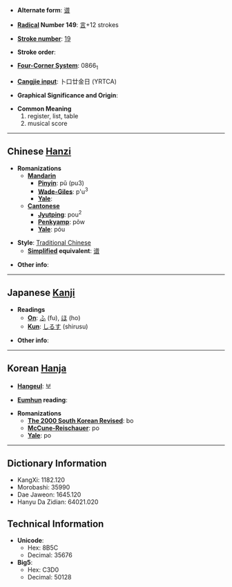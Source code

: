 * '''Alternate form''': [[谱]]

* '''[[Wiktionary:Chinese radical index|Radical]] Number 149''': [[Wiktionary:Chinese radical index 言|言]]+12 strokes

* '''[[Wiktionary:Chinese total strokes index|Stroke number]]''': [[Wiktionary:Chinese total strokes index 19|19]]

* '''Stroke order''': 

* '''[[Wiktionary:Chinese four corner index|Four-Corner System]]''': 0866<sub>1</sub>

* '''[[Wiktionary:Chinese Cangjie index|Cangjie input]]''': 卜口廿金日 (YRTCA)

* '''Graphical Significance and Origin''': 

* '''Common Meaning'''
*#register, list, table
*# musical score


----

== Chinese [[Hanzi]] ==

* '''Romanizations'''
** '''[[Mandarin]]'''
*** '''[[Pinyin]]''': pǔ (pu3)
*** '''[[Wade-Giles]]''': p'u<sup>3</sup>
*** '''[[Yale]]''': 
** '''[[Cantonese]]'''
*** '''[[Jyutping]]''': pou<sup>2</sup>
*** '''[[Penkyamp]]''': põw 
*** '''[[Yale]]''': póu

* '''Style''': [[Traditional Chinese]] 
** '''[[Simplified Chinese|Simplified]] equivalent''': [[谱]]

* '''Other info''': 

----

== Japanese [[Kanji]] ==

* '''Readings'''
** '''[[On]]''': [[ふ]] (fu), [[ほ]] (ho)
** '''[[Kun]]''': [[しるす]] (shirusu)

* '''Other info''':  

----

== Korean [[Hanja]] ==

* '''[[Hangeul]]''': 보

* '''[[Eumhun]] reading''': 

* '''Romanizations'''
** '''[[The 2000 South Korean Revised Romanization|The 2000 South Korean Revised]]''': bo
** '''[[McCune-Reischauer]]''': po
** '''[[Yale]]''': po

----

== Dictionary Information ==

* KangXi: 1182.120
* Morobashi: 35990
* Dae Jaweon: 1645.120
* Hanyu Da Zidian: 64021.020

== Technical Information ==

* '''Unicode''':
** Hex: 8B5C
** Decimal: 35676
* '''Big5''':
** Hex: C3D0
** Decimal: 50128